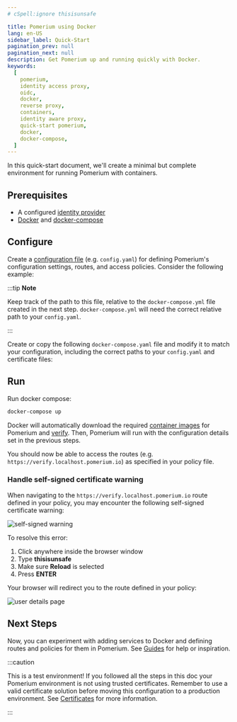 ```yaml
---
# cSpell:ignore thisisunsafe

title: Pomerium using Docker
lang: en-US
sidebar_label: Quick-Start
pagination_prev: null
pagination_next: null
description: Get Pomerium up and running quickly with Docker.
keywords:
  [
    pomerium,
    identity access proxy,
    oidc,
    docker,
    reverse proxy,
    containers,
    identity aware proxy,
    quick-start pomerium,
    docker,
    docker-compose,
  ]
---
```



In this quick-start document, we'll create a minimal but complete environment for running Pomerium with containers.

## Prerequisites

- A configured [identity provider]
- [Docker] and [docker-compose]

## Configure

Create a [configuration file] (e.g. `config.yaml`) for defining Pomerium's configuration settings, routes, and access policies. Consider the following example:

<ConfigDocker />

:::tip **Note**

Keep track of the path to this file, relative to the `docker-compose.yml` file created in the next step. `docker-compose.yml` will need the correct relative path to your `config.yaml`.

:::

Create or copy the following `docker-compose.yaml` file and modify it to match your configuration, including the correct paths to your `config.yaml` and certificate files:

<DockerCompose />

## Run

Run docker compose:

```bash
docker-compose up
```

Docker will automatically download the required [container images] for Pomerium and [verify]. Then, Pomerium will run with the configuration details set in the previous steps.

You should now be able to access the routes (e.g. `https://verify.localhost.pomerium.io`) as specified in your policy file.

### Handle self-signed certificate warning

When navigating to the `https://verify.localhost.pomerium.io` route defined in your policy, you may encounter the following self-signed certificate warning:

![self-signed warning](./img/quickstart/self-signed-warning.png)

To resolve this error:

1. Click anywhere inside the browser window
2. Type **thisisunsafe**
3. Make sure **Reload** is selected
4. Press **ENTER**

Your browser will redirect you to the route defined in your policy:

![user details page](./img/quickstart/user-details-page.png)

## Next Steps

Now, you can experiment with adding services to Docker and defining routes and policies for them in Pomerium. See [Guides](/docs/guides/ad-guard.md) for help or inspiration.

:::caution

This is a test environment! If you followed all the steps in this doc your Pomerium environment is not using trusted certificates. Remember to use a valid certificate solution before moving this configuration to a production environment. See [Certificates][tls certificates] for more information.

:::

[configuration file]: /docs/reference
[container images]: https://hub.docker.com/r/pomerium/pomerium
[docker]: https://docs.docker.com/install/
[docker-compose]: https://docs.docker.com/compose/install/
[verify]: https://verify.pomerium.com/
[identity provider]: /docs/identity-providers
[tls certificates]: /docs/concepts/certificates
[fqdn]: https://en.wikipedia.org/wiki/Fully_qualified_domain_name
[mkcert]: https://github.com/FiloSottile/mkcert
[self-signed wildcard certificate]: /docs/concepts/certificates#self-signed-wildcard-certificate
